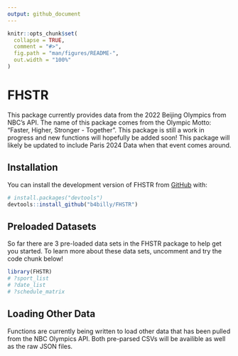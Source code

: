 ```yaml
---
output: github_document
---
```


<!-- README.md is generated from README.Rmd. Please edit that file -->

```r
knitr::opts_chunk$set(
  collapse = TRUE,
  comment = "#>",
  fig.path = "man/figures/README-",
  out.width = "100%"
)
```

# FHSTR

<!-- badges: start -->
<!-- badges: end -->

This package currently provides data from the 2022 Beijing Olympics from NBC's API. The name of this package comes from the Olympic Motto: "Faster, Higher, Stronger - Together". This package is still a work in progress and new functions will hopefully be added soon! This package will likely be updated to include Paris 2024 Data when that event comes around.

## Installation

You can install the development version of FHSTR from [GitHub](https://github.com/) with:

``` r
# install.packages("devtools")
devtools::install_github("b4billy/FHSTR")
```

## Preloaded Datasets

So far there are 3 pre-loaded data sets in the FHSTR package to help get you started. To learn more about these data sets, uncomment and try the code chunk below!

```r
library(FHSTR)
# ?sport_list
# ?date_list
# ?schedule_matrix
```

## Loading Other Data

Functions are currently being written to load other data that has been pulled from the NBC Olympics API. Both pre-parsed CSVs will be availible as well as the raw JSON files.

